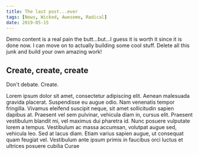 ```yaml
---
title: The last post...ever
tags: [News, Wicked, Awesome, Radical]
date: 2019-05-15
---
```


Demo content is a real pain the butt...but...I guess it is worth it since it is done now. I can move on to actually building some cool stuff. Delete all this junk and build your own amazing work!

## Create, create, create

Don't debate. Create.

Lorem ipsum dolor sit amet, consectetur adipiscing elit. Aenean malesuada gravida placerat. Suspendisse eu augue odio. Nam venenatis tempor fringilla. Vivamus eleifend suscipit neque, sit amet sollicitudin sapien dapibus at. Praesent vel sem pulvinar, vehicula diam in, cursus elit. Praesent vestibulum blandit mi, vel maximus dui pharetra id. Nunc posuere vulputate lorem a tempus. Vestibulum ac massa accumsan, volutpat augue sed, vehicula leo. Sed at lacus diam. Etiam varius sapien augue, ut consequat quam feugiat vel. Vestibulum ante ipsum primis in faucibus orci luctus et ultrices posuere cubilia Curae
